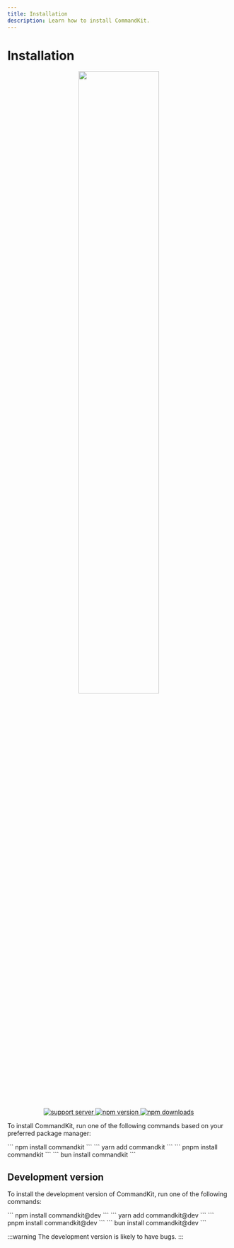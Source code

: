 ```yaml
---
title: Installation
description: Learn how to install CommandKit.
---
```



# Installation

<div align="center" className="my-8">
  <img src="/img/ckit_logo.svg" width="60%" />
  <br />
  <div className="flex items-center justify-center gap-2">
    <a href="https://ctrl.lol/discord">
      <img
        src="https://img.shields.io/discord/1055188344188973066?color=5865F2&logo=discord&logoColor=white"
        alt="support server"
      />
    </a>
    <a href="https://www.npmjs.com/package/commandkit">
      <img
        src="https://img.shields.io/npm/v/commandkit?maxAge=3600"
        alt="npm version"
      />
    </a>
    <a href="https://www.npmjs.com/package/commandkit">
      <img
        src="https://img.shields.io/npm/dt/commandkit?maxAge=3600"
        alt="npm downloads"
      />
    </a>
  </div>
</div>

To install CommandKit, run one of the following commands based on your preferred package manager:

<Tabs> 
    <TabItem value='npm' label='npm'>
      ```
      npm install commandkit
      ```
    </TabItem>
    <TabItem value='yarn' label='yarn'>
      ```
      yarn add commandkit
      ```
    </TabItem>
    <TabItem value='pnpm' label='pnpm'>
      ```
      pnpm install commandkit
      ```
    </TabItem>
    <TabItem value='bun' label='bun'>
      ```
      bun install commandkit
      ```
    </TabItem>

</Tabs>

## Development version

To install the development version of CommandKit, run one of the following commands:

<Tabs> 
    <TabItem value='npm' label='npm'>
      ```
      npm install commandkit@dev
      ```
    </TabItem>
    <TabItem value='yarn' label='yarn'>
      ```
      yarn add commandkit@dev
      ```
    </TabItem>
    <TabItem value='pnpm' label='pnpm'>
      ```
      pnpm install commandkit@dev
      ```
    </TabItem>
    <TabItem value='bun' label='bun'>
      ```
      bun install commandkit@dev
      ```
    </TabItem>

</Tabs>

:::warning
The development version is likely to have bugs.
:::
